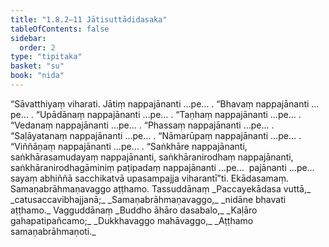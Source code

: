 ```yaml
---
title: "1.8.2–11 Jātisuttādidasaka"
tableOfContents: false
sidebar:
  order: 2
type: "tipitaka"
basket: "su"
book: "nida"
---
```



<DynamicBreadcrumb />

<Division number="72" book="nida">

<Paragraph number="554" book="nida">
“Sāvatthiyaṃ viharati. Jātiṃ nappajānanti …pe… .
</Paragraph>

<Paragraph number="555" book="nida">
“Bhavaṃ nappajānanti …pe… .
</Paragraph>

<Paragraph number="556" book="nida">
“Upādānaṃ nappajānanti …pe… .
</Paragraph>

<Paragraph number="557" book="nida">
“Taṇhaṃ nappajānanti …pe… .
</Paragraph>

<Paragraph number="558" book="nida">
“Vedanaṃ nappajānanti …pe… .
</Paragraph>

<Paragraph number="559" book="nida">
“Phassaṃ nappajānanti …pe… .
</Paragraph>

<Paragraph number="560" book="nida">
“Saḷāyatanaṃ nappajānanti …pe… .
</Paragraph>

<Paragraph number="561" book="nida">
“Nāmarūpaṃ nappajānanti …pe… .
</Paragraph>

<Paragraph number="562" book="nida">
“Viññāṇaṃ nappajānanti …pe… .
</Paragraph>

<Paragraph number="563" book="nida">
“Saṅkhāre nappajānanti, saṅkhārasamudayaṃ nappajānanti, saṅkhāranirodhaṃ nappajānanti, saṅkhāranirodhagāminiṃ paṭipadaṃ nappajānanti …pe…  pajānanti …pe…  sayaṃ abhiññā sacchikatvā upasampajja viharantī”ti.

</Paragraph>
</Division>

<Paragraph number="564" type="center" book="nida">
Ekādasamaṃ.



</Paragraph>

<Paragraph number="565" type="center" book="nida">
Samaṇabrāhmaṇavaggo aṭṭhamo.



</Paragraph>

<Paragraph number="566" type="center" book="nida">
Tassuddānaṃ


</Paragraph>

<Paragraph number="567" type="verses" book="nida">
_Paccayekādasa vuttā,_  
_catusaccavibhajjanā;_  
_Samaṇabrāhmaṇavaggo,_  
_nidāne bhavati aṭṭhamo._  


</Paragraph>

<Paragraph number="568" type="center" book="nida">
Vagguddānaṃ


</Paragraph>

<Paragraph number="569" type="verses" book="nida">
_Buddho āhāro dasabalo,_  
_Kaḷāro gahapatipañcamo;_  
_Dukkhavaggo mahāvaggo,_  
_Aṭṭhamo samaṇabrāhmaṇoti._
</Paragraph>